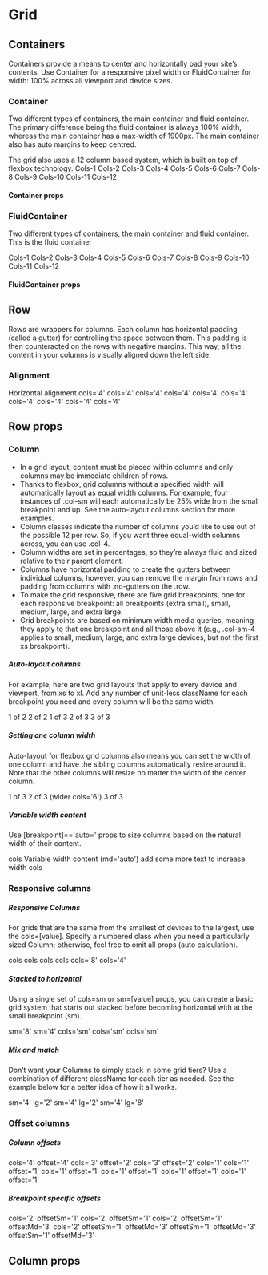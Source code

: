 


<Meta title="Components|Grid" />

# Grid

## Containers

Containers provide a means to center and horizontally pad your site’s contents. Use Container for a responsive pixel
width or FluidContainer for width: 100% across all viewport and device sizes.

### Container
Two different types of containers, the main container and fluid container. The primary difference being the fluid
container is always 100% width, whereas the main container has a max-width of 1900px. The main container also has auto
margins to keep centred.

The grid also uses a 12 column based system, which is built on top of flexbox technology.
<Preview>
  <Story name="container">
    <ThemeProvider theme={getTheme()}>
      <Container>
        <Row>
          <Column valign="center" halign="center">Cols-1</Column>
          <Column valign="center" halign="center">Cols-2</Column>
          <Column valign="center" halign="center">Cols-3</Column>
          <Column valign="center" halign="center">Cols-4</Column>
          <Column valign="center" halign="center">Cols-5</Column>
          <Column valign="center" halign="center">Cols-6</Column>
          <Column valign="center" halign="center">Cols-7</Column>
          <Column valign="center" halign="center">Cols-8</Column>
          <Column valign="center" halign="center">Cols-9</Column>
          <Column valign="center" halign="center">Cols-10</Column>
          <Column valign="center" halign="center">Cols-11</Column>
          <Column valign="center" halign="center">Cols-12</Column>
        </Row>
      </Container>
    </ThemeProvider>
  </Story>
</Preview>

#### Container props

<Props of={Container} />

### FluidContainer

Two different types of containers, the main container and fluid container. This is the fluid container

<Preview>
  <Story name="fluid container">
    <ThemeProvider theme={getTheme()}>
      <FluidContainer>
        <Row>
          <Column valign="center" halign="center">Cols-1</Column>
          <Column valign="center" halign="center">Cols-2</Column>
          <Column valign="center" halign="center">Cols-3</Column>
          <Column valign="center" halign="center">Cols-4</Column>
          <Column valign="center" halign="center">Cols-5</Column>
          <Column valign="center" halign="center">Cols-6</Column>
          <Column valign="center" halign="center">Cols-7</Column>
          <Column valign="center" halign="center">Cols-8</Column>
          <Column valign="center" halign="center">Cols-9</Column>
          <Column valign="center" halign="center">Cols-10</Column>
          <Column valign="center" halign="center">Cols-11</Column>
          <Column valign="center" halign="center">Cols-12</Column>
        </Row>
      </FluidContainer>
    </ThemeProvider>
  </Story>
</Preview>

#### FluidContainer props

<Props of={FluidContainer} />

## Row

Rows are wrappers for columns. Each column has horizontal padding (called a gutter) for controlling the space between
them. This padding is then counteracted on the rows with negative margins. This way, all the content in your columns is
visually aligned down the left side.

### Alignment

Horizontal alignment
<Preview>
  <Story name="alignment">
    <ThemeProvider theme={getTheme()}>
      <Container>
        <Row>
          <Column cols="4" valign="center" halign="center">cols=&apos;4&apos;</Column>
          <Column cols="4" valign="center" halign="center">cols=&apos;4&apos;</Column>
        </Row>
        <Row justify="center">
          <Column cols="4" valign="center" halign="center">cols=&apos;4&apos;</Column>
          <Column cols="4" valign="center" halign="center">cols=&apos;4&apos;</Column>
        </Row>
        <Row justify="flex-end">
          <Column cols="4" valign="center" halign="center">cols=&apos;4&apos;</Column>
          <Column cols="4" valign="center" halign="center">cols=&apos;4&apos;</Column>
        </Row>
        <Row justify="space-around">
          <Column cols="4" valign="center" halign="center">cols=&apos;4&apos;</Column>
          <Column cols="4" valign="center" halign="center">cols=&apos;4&apos;</Column>
        </Row>
        <Row justify="space-between">
          <Column cols="4" valign="center" halign="center">cols=&apos;4&apos;</Column>
          <Column cols="4" valign="center" halign="center">cols=&apos;4&apos;</Column>
        </Row>
      </Container>
    </ThemeProvider>
  </Story>
</Preview>

## Row props

<Props of={RealRow} />

### Column

- In a grid layout, content must be placed within columns and only columns may be immediate children of rows.
- Thanks to flexbox, grid columns without a specified width will automatically layout as equal width columns. For
example, four instances of .col-sm will each automatically be 25% wide from the small breakpoint and up. See the
auto-layout columns section for more examples.
- Column classes indicate the number of columns you’d like to use out of the possible 12 per row. So, if you want
three equal-width columns across, you can use .col-4.
- Column widths are set in percentages, so they’re always fluid and sized relative to their parent element.
- Columns have horizontal padding to create the gutters between individual columns, however, you can remove the margin
from rows and padding from columns with .no-gutters on the .row.
- To make the grid responsive, there are five grid breakpoints, one for each responsive breakpoint: all breakpoints
(extra small), small, medium, large, and extra large.
- Grid breakpoints are based on minimum width media queries, meaning they apply to that one breakpoint and all those
above it (e.g., .col-sm-4 applies to small, medium, large, and extra large devices, but not the first xs breakpoint).

<Preview>
  <Story name="columns">
    <ThemeProvider theme={getTheme()}>
      <StyledGrid>
        <h5 style={{ margin: '0' }}>Auto-layout columns</h5>
        <p>For example, here are two grid layouts that apply to every device and viewport, from xs to xl. Add any number of unit-less className for each breakpoint you need and every column will be the same width.</p>
        <Container>
          <Row>
            <Column valign="center" halign="center">1 of 2</Column>
            <Column valign="center" halign="center">2 of 2</Column>
          </Row>
          <Row>
            <Column valign="center" halign="center">1 of 3</Column>
            <Column valign="center" halign="center">2 of 3</Column>
            <Column valign="center" halign="center">3 of 3</Column>
          </Row>
        </Container>
        <h5 style={{ margin: '0' }}>Setting one column width</h5>
        <p>Auto-layout for flexbox grid columns also means you can set the width of one column and have the sibling columns automatically resize around it.  Note that the other columns will resize no matter the width of the center column.</p>
        <Container>
          <Row>
            <Column valign="center" halign="center">1 of 3</Column>
            <Column valign="center" cols="6" halign="center">2 of 3 (wider cols=&apos;6&apos;)</Column>
            <Column valign="center" halign="center">3 of 3</Column>
          </Row>
        </Container>
        <h5 style={{ margin: '0' }}>Variable width content</h5>
        <p>Use [breakpoint]==&apos;auto=&apos; props to size columns based on the natural width of their content.</p>
        <Container>
          <Row className="justify-center">
            <Column valign="center" halign="center">cols</Column>
            <Column valign="center" halign="center" md="auto">Variable width content (md=&apos;auto&apos;) add some more text to increase width</Column>
            <Column valign="center" halign="center">cols</Column>
          </Row>
        </Container>
      </StyledGrid>
    </ThemeProvider>
  </Story>
</Preview>

### Responsive columns

<Preview>
  <Story name="responsive columns">
    <ThemeProvider theme={getTheme()}>
      <StyledGrid className="grid-view manor-rich-text">
        <h5 style={{ margin: '0' }}>Responsive Columns</h5>
        <p>For grids that are the same from the smallest of devices to the largest, use the cols=[value]. Specify a numbered class when you need a particularly sized Column; otherwise, feel free to omit all props (auto calculation).</p>
        <Container>
          <Row>
            <Column valign="center" halign="center">cols</Column>
            <Column valign="center" halign="center">cols</Column>
            <Column valign="center" halign="center">cols</Column>
            <Column valign="center" halign="center">cols</Column>
          </Row>
          <Row>
            <Column valign="center" halign="center">cols=&apos;8&apos;</Column>
            <Column cols="4" valign="center" halign="center">cols=&apos;4&apos;</Column>
          </Row>
        </Container>
        <h5 style={{ margin: '0' }}>Stacked to horizontal</h5>
          <p>Using a single set of cols=sm or sm=[value] props, you can create a basic grid system that starts out stacked before becoming horizontal with at the small breakpoint (sm).</p>
        <Container>
          <Row>
            <Column sm="8" valign="center" halign="center">sm=&apos;8&apos;</Column>
            <Column sm="4" valign="center" halign="center">sm=&apos;4&apos;</Column>
          </Row>
          <Row>
            <Column col="sm" valign="center" halign="center">cols=&apos;sm&apos;</Column>
            <Column col="sm" valign="center" halign="center">cols=&apos;sm&apos;</Column>
            <Column col="sm" valign="center" halign="center">cols=&apos;sm&apos;</Column>
          </Row>
        </Container>
          <h5 style={{ margin: '0' }}>Mix and match</h5>
          <p>Don’t want your Columns to simply stack in some grid tiers? Use a combination of different className for each tier as needed. See the example below for a better idea of how it all works.</p>
        <Container>
          <Row>
            <Column sm="4" lg="2" valign="center" halign="center">sm=&apos;4&apos; lg=&apos;2&apos;</Column>
            <Column sm="4" lg="2" valign="center" halign="center">sm=&apos;4&apos; lg=&apos;2&apos;</Column>
            <Column sm="4" lg="8" valign="center" halign="center">sm=&apos;4&apos; lg=&apos;8&apos;</Column>
          </Row>
        </Container>
      </StyledGrid>
    </ThemeProvider>
  </Story>
</Preview>

### Offset columns

<Preview>
  <Story name="offset columns">
    <ThemeProvider theme={getTheme()}>
      <h5 style={{margin: '0'}}>Column offsets</h5>
      <Container>
        <Row>
          <Column cols="4" offset="4" valign="center" halign="center">cols=&apos;4&apos; offset=&apos;4&apos;</Column>
        </Row>
        <Row>
          <Column cols="3" offset="2" valign="center" halign="center">cols=&apos;3&apos; offset=&apos;2&apos;</Column>
          <Column cols="3" offset="2" valign="center" halign="center">cols=&apos;3&apos; offset=&apos;2&apos;</Column>
        </Row>
        <Row>
          <Column cols="1" valign="center">cols=&apos;1&apos;</Column>
          <Column cols="1" offset="1" valign="center" halign="center">cols=&apos;1&apos; offset=&apos;1&apos;</Column>
          <Column cols="1" offset="1" valign="center" halign="center">cols=&apos;1&apos; offset=&apos;1&apos;</Column>
          <Column cols="1" offset="1" valign="center" halign="center">cols=&apos;1&apos; offset=&apos;1&apos;</Column>
          <Column cols="1" offset="1" valign="center" halign="center">cols=&apos;1&apos; offset=&apos;1&apos;</Column>
          <Column cols="1" offset="1" valign="center" halign="center">cols=&apos;1&apos; offset=&apos;1&apos;</Column>
        </Row>
      </Container>
      <h5 style={{margin: '0'}}>Breakpoint specific offsets</h5>
      <Container>
        <Row>
          <Column cols="2" offsetSm={1} valign="center" halign="center">cols=&apos;2&apos; offsetSm=&apos;1&apos;</Column>
          <Column cols="2" offsetSm={1} valign="center" halign="center">cols=&apos;2&apos; offsetSm=&apos;1&apos;</Column>
        </Row>
        <Row>
          <Column cols="2" offsetSm={1} offsetMd={3} valign="center" halign="center">cols=&apos;2&apos; offsetSm=&apos;1&apos; offsetMd=&apos;3&apos;</Column>
          <Column cols="2" offsetSm={1} offsetMd={3} valign="center" halign="center">cols=&apos;2&apos; offsetSm=&apos;1&apos; offsetMd=&apos;3&apos;</Column>
        </Row>
        <Row>
          <Column offsetSm={1} offsetMd={3} valign="center" halign="center">offsetSm=&apos;1&apos; offsetMd=&apos;3&apos;</Column>
          <Column offsetSm={1} offsetMd={3} valign="center" halign="center">offsetSm=&apos;1&apos; offsetMd=&apos;3&apos;</Column>
        </Row>
      </Container>
    </ThemeProvider>
  </Story>
</Preview>

## Column props

<Props of={RealCol} />
